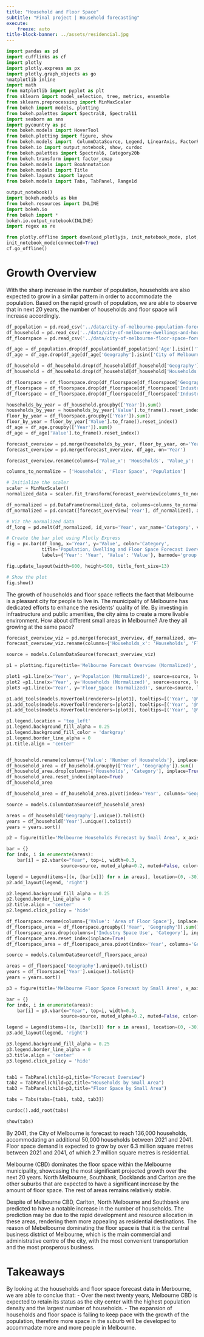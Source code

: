 ```yaml
---
title: "Household and Floor Space"
subtitle: "Final project | Household forecasting"
execute:
    freeze: auto
title-block-banner: ../assets/residencial.jpg
---
```


```python
import pandas as pd
import cufflinks as cf
import plotly
import plotly.express as px
import plotly.graph_objects as go
%matplotlib inline
import math
from matplotlib import pyplot as plt
from sklearn import model_selection, tree, metrics, ensemble
from sklearn.preprocessing import MinMaxScaler
from bokeh import models, plotting
from bokeh.palettes import Spectral8, Spectral11
import seaborn as sns
import pycountry as pc
from bokeh.models import HoverTool
from bokeh.plotting import figure, show
from bokeh.models import  ColumnDataSource, Legend, LinearAxis, FactorRange
from bokeh.io import output_notebook, show, curdoc
from bokeh.palettes import Spectral6, Category20b
from bokeh.transform import factor_cmap
from bokeh.models import BoxAnnotation
from bokeh.models import Title
from bokeh.layouts import layout
from bokeh.models import Tabs, TabPanel, Range1d

output_notebook()
import bokeh.models as bkm
from bokeh.resources import INLINE
import bokeh.io
from bokeh import *
bokeh.io.output_notebook(INLINE)
import regex as re

from plotly.offline import download_plotlyjs, init_notebook_mode, plot, iplot 
init_notebook_mode(connected=True)
cf.go_offline()
```

# Growth Overview
With the sharp increase in the number of population, households are also expected to grow in a similar pattern in order to accommodate the population. Based on the rapid growth of population, we are able to observe that in next 20 years, the number of households and floor space will increase accordingly. 

```python

df_population = pd.read_csv('../data/city-of-melbourne-population-forecasts-by-small-area-2020-2040.csv')
df_household = pd.read_csv('../data/city-of-melbourne-dwellings-and-household-forecasts-by-small-area-2020-2040.csv')
df_floorspace = pd.read_csv('../data/city-of-melbourne-floor-space-forecasts-by-small-area-2020-2040.csv')

df_age = df_population.drop(df_population[df_population['Age'].isin(['Total population', 'Average age'])].index)
df_age = df_age.drop(df_age[df_age['Geography'].isin(['City of Melbourne'])].index)

df_household = df_household.drop(df_household[df_household['Geography'].isin(['City of Melbourne'])].index)
df_household = df_household.drop(df_household[df_household['Households'].isin(['Not applicable', 'Total households'])].index)

df_floorspace = df_floorspace.drop(df_floorspace[df_floorspace['Geography'].isin(['City of Melbourne'])].index)
df_floorspace = df_floorspace.drop(df_floorspace[df_floorspace['Industry Space Use'].isin(['Total residential floorspace'])].index)
df_floorspace = df_floorspace.drop(df_floorspace[df_floorspace['Industry Space Use'].isin(['Total employment floorspace'])].index)

households_by_year = df_household.groupby(['Year']).sum()
households_by_year = households_by_year['Value'].to_frame().reset_index()
floor_by_year = df_floorspace.groupby(['Year']).sum()
floor_by_year = floor_by_year['Value'].to_frame().reset_index()
df_age = df_age.groupby(['Year']).sum()
df_age = df_age['Value'].to_frame().reset_index()

forecast_overview = pd.merge(households_by_year, floor_by_year, on='Year')
forecast_overview = pd.merge(forecast_overview, df_age, on='Year')

forecast_overview.rename(columns={'Value_x': 'Households', 'Value_y': 'Floor Space', 'Value': 'Population'}, inplace=True)

columns_to_normalize = ['Households', 'Floor Space', 'Population']

# Initialize the scaler
scaler = MinMaxScaler()
normalized_data = scaler.fit_transform(forecast_overview[columns_to_normalize])

df_normalized = pd.DataFrame(normalized_data, columns=columns_to_normalize)
df_normalized = pd.concat([forecast_overview['Year'], df_normalized], axis=1)

# Viz the normalized data
df_long = pd.melt(df_normalized, id_vars='Year', var_name='Category', value_name='Value')

# Create the bar plot using Plotly Express
fig = px.bar(df_long, x='Year', y='Value', color='Category',
             title='Population, Dwelling and Floor Space Forecast Overview (Normalized)',
             labels={'Year': 'Year', 'Value': 'Value'}, barmode='group')

fig.update_layout(width=600, height=500, title_font_size=13)

# Show the plot
fig.show()

```

The growth of households and floor space reflects the fact that Melbourne is a pleasant city for people to live in. The municipality of Melbourne has dedicated efforts to enhance the residents' quality of life. By investing in infrastructure and public amenities, the city aims to create a more livable environment. How about different small areas in Melbourne? Are they all growing at the same pace?

```python
forecast_overview_viz = pd.merge(forecast_overview, df_normalized, on='Year')
forecast_overview_viz.rename(columns={'Households_x': 'Households', 'Floor Space_x': 'Floor_Space', 'Population_x': 'Population', 'Households_y': 'Households (Normalized)', 'Floor Space_y': 'Floor_Space (Normalized)', 'Population_y': 'Population (Normalized)'}, inplace=True)

source = models.ColumnDataSource(forecast_overview_viz)

p1 = plotting.figure(title='Melbourne Forecast Overview (Normalized)', x_axis_label='Year', y_axis_label='Population', width=700, height=350)

plot1 =p1.line(x='Year', y='Population (Normalized)', source=source, legend_label='Population', line_width=3, color=Spectral11[1])
plot2 =p1.line(x='Year', y='Households (Normalized)', source=source, legend_label='Households', line_width=3, color=Spectral11[3])
plot3 =p1.line(x='Year', y='Floor_Space (Normalized)', source=source, legend_label='Floor_Space', line_width=3, color=Spectral11[5])

p1.add_tools(models.HoverTool(renderers=[plot1], tooltips=[('Year', '@Year'), ('Population', '@Population')]))
p1.add_tools(models.HoverTool(renderers=[plot2], tooltips=[('Year', '@Year'), ('Households', '@Households')]))
p1.add_tools(models.HoverTool(renderers=[plot3], tooltips=[('Year', '@Year'), ('Floor Space', '@Floor_Space sqm')]))

p1.legend.location = 'top_left'
p1.legend.background_fill_alpha = 0.25
p1.legend.background_fill_color = 'darkgray'
p1.legend.border_line_alpha = 0
p1.title.align = 'center'


df_household.rename(columns={'Value': 'Number of Households'}, inplace=True)
df_household_area = df_household.groupby(['Year', 'Geography']).sum()
df_household_area.drop(columns=['Households', 'Category'], inplace=True)
df_household_area.reset_index(inplace=True)
df_household_area

df_household_area = df_household_area.pivot(index='Year', columns='Geography', values='Number of Households')

source = models.ColumnDataSource(df_household_area)

areas = df_household['Geography'].unique().tolist()
years = df_household['Year'].unique().tolist()
years = years.sort()

p2 = figure(title='Melbourne Households Forecast by Small Area', x_axis_label='Year', y_axis_label='Number of Households', width=700, height=350)

bar = {}
for indx, i in enumerate(areas):
    bar[i] = p2.vbar(x="Year", top=i, width=0.3, 
                    source=source, muted_alpha=0.2, muted=False, color=Category20b[14][indx])

legend = Legend(items=[(x, [bar[x]]) for x in areas], location=(0, -30))
p2.add_layout(legend, 'right')

p2.legend.background_fill_alpha = 0.25
p2.legend.border_line_alpha = 0
p2.title.align = 'center'
p2.legend.click_policy = 'hide'

df_floorspace.rename(columns={'Value': 'Area of Floor Space'}, inplace=True)
df_floorspace_area = df_floorspace.groupby(['Year', 'Geography']).sum()
df_floorspace_area.drop(columns=['Industry Space Use', 'Category'], inplace=True)
df_floorspace_area.reset_index(inplace=True)
df_floorspace_area = df_floorspace_area.pivot(index='Year', columns='Geography', values='Area of Floor Space')

source = models.ColumnDataSource(df_floorspace_area)

areas = df_floorspace['Geography'].unique().tolist()
years = df_floorspace['Year'].unique().tolist()
years = years.sort()

p3 = figure(title='Melbourne Floor Space Forecast by Small Area', x_axis_label='Year', y_axis_label='Area of Floor Space', width=700, height=350)

bar = {}
for indx, i in enumerate(areas):
    bar[i] = p3.vbar(x="Year", top=i, width=0.3, 
                    source=source, muted_alpha=0.2, muted=False, color=Category20b[14][indx])

legend = Legend(items=[(x, [bar[x]]) for x in areas], location=(0, -30))
p3.add_layout(legend, 'right')

p3.legend.background_fill_alpha = 0.25
p3.legend.border_line_alpha = 0
p3.title.align = 'center'
p3.legend.click_policy = 'hide'


tab1 = TabPanel(child=p1,title="Forecast Overview")
tab2 = TabPanel(child=p2,title="Households by Small Area")
tab3 = TabPanel(child=p3,title="Floor Space by Small Area")

tabs = Tabs(tabs=[tab1, tab2, tab3])

curdoc().add_root(tabs)

show(tabs)
```

By 2041, the City of Melbourne is forecast to reach 136,000 households, accommodating an additional 50,000 households between 2021 and 2041. Floor space demand is expected to grow by over 6.3 million square metres between 2021 and 2041, of which 2.7 million square metres is residential. 

Melbourne (CBD) dominates the floor space within the Melbourne municipality, showcasing the most significant projected growth over the next 20 years. North Melbourne, Southbank, Docklands and Carlton are the other suburbs that are expected to have a significant increase by the amount of floor space. The rest of areas remains relatively stable.

Despite of Melbourne CBD, Carlton, North Melbourne and Southbank are predicted to have a notable increase in the number of households. The prediction may be due to the rapid development and resource allocation in these areas, rendering them more appealing as residential destinations. The reason of Mebelbourne dominating the floor space is that it is the central business district of Melbourne, which is the main commercial and administrative centre of the city, with the most convenient transportation and the most prosperous business. 

# Takeaways
By looking at the households and floor space forecast data in Merbourne, we are able to conclue that:
- Over the next twenty years, Melbourne CBD is expected to retain its status as the city center with the highest population density and the largest number of households.
- The expansion of households and floor space is failing to keep pace with the growth of the population, therefore more space in the suburb will be developed to accommadate more and more people in Melbourne.